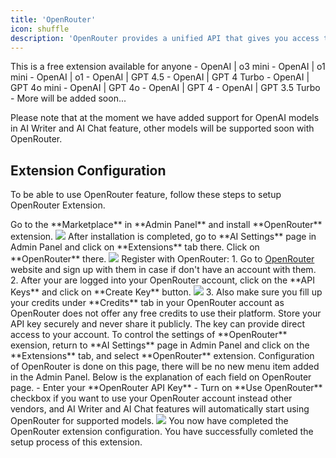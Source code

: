 ```yaml
---
title: 'OpenRouter'
icon: shuffle
description: 'OpenRouter provides a unified API that gives you access to hundreds of AI models through a single endpoint'
---
```


<Check>
This is a free extension available for anyone
</Check>

<Card title="Supported LLM Models" >
- OpenAI | o3 mini
- OpenAI | o1 mini
- OpenAI | o1
- OpenAI | GPT 4.5
- OpenAI | GPT 4 Turbo
- OpenAI | GPT 4o mini
- OpenAI | GPT 4o
- OpenAI | GPT 4
- OpenAI | GPT 3.5 Turbo
- More will be added soon...
</Card>

<Note>Please note that at the moment we have added support for OpenAI models in AI Writer and AI Chat feature, other models will be supported soon with OpenRouter.</Note>

## Extension Configuration
To be able to use OpenRouter feature, follow these steps to setup OpenRouter Extension.

<Steps>
  <Step title="Step 1">
    Go to the **Marketplace** in **Admin Panel** and install **OpenRouter** extension.     
    <img src="/images/extensions/openrouter/open-1.png" />    
  </Step>
  <Step title="Step 2">
    After installation is completed, go to **AI Settings** page in Admin Panel and click on **Extensions** tab there. Click on **OpenRouter** there. 
    <img src="/images/extensions/openrouter/open-2.png" />
  </Step>
  <Step title="Step 3">
    Register with OpenRouter:
    1. Go to <a href="https://openrouter.ai/" target="_blank">OpenRouter</a> website and sign up with them in case if don't have an account with them.
    2. After your are logged into your OpenRouter account, click on the **API Keys** and click on **Create Key** button. 
        <img src="/images/extensions/openrouter/open-3.png" />
    3. Also make sure you fill up your credits under **Credits** tab in your OpenRouter account as OpenRouter does not offer any free credits to use their platform. 
        <Note>Store your API key securely and never share it publicly. The key can provide direct access to your account.</Note>
  </Step>
   <Step title="Step 4">
    To control the settings of **OpenRouter** exension, return to **AI Settings** page in Admin Panel and click on the **Extensions** tab, and select **OpenRouter** extension.
    Configuration of OpenRouter is done on this page, there will be no new menu item added in the Admin Panel. Below is the explanation of each field on OpenRouter page. 
    - Enter your **OpenRouter API Key**
    - Turn on **Use OpenRouter** checkbox if you want to use your OpenRouter account instead other vendors, and AI Writer and AI Chat features will automatically start using OpenRouter for supported models. 
    <img src="/images/extensions/openrouter/open-4.png" />
  </Step>
  <Step title="Step 5">
    You now have completed the OpenRouter extension configuration.  
  </Step>
</Steps>

<Check>
You have successfully comleted the setup process of this extension.
</Check>

